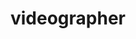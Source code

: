 ---
name: Sophia Stueven 
active: false
title: videographer
#only enter a phone number if they're client facing
details:
  - almaMater: university of nebraska-lincoln
  - pronoun: she/her
  - joinedPB: May 2021

socials:
  # facebook: Url
  # twitter: Url
  # personalWebsite: Url
  # etsy: Url
headshotFun: /img/team/pixel-bakery-sophia-stueven-silly.jpg
headshotSmiling: /img/team/pixel-bakery-sophia-stueven-silly.jpg
avatar: /img/team/pixel-bakery-sophia-stueven-avatar.jpg
headshotSerious: /img/team/pixel-bakery-sophia-stueven-silly.jpg
---